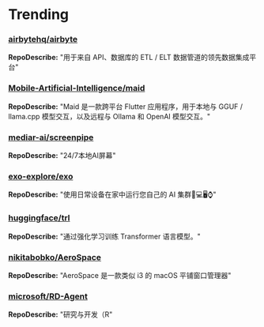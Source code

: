
# Trending

### [airbytehq/airbyte](https://github.com/airbytehq/airbyte)
**RepoDescribe:** "用于来自 API、数据库的 ETL / ELT 数据管道的领先数据集成平台"
  

### [Mobile-Artificial-Intelligence/maid](https://github.com/Mobile-Artificial-Intelligence/maid)
**RepoDescribe:** "Maid 是一款跨平台 Flutter 应用程序，用于本地与 GGUF / llama.cpp 模型交互，以及远程与 Ollama 和 OpenAI 模型交互。"
  

### [mediar-ai/screenpipe](https://github.com/mediar-ai/screenpipe)
**RepoDescribe:** "24/7本地AI屏幕"
  

### [exo-explore/exo](https://github.com/exo-explore/exo)
**RepoDescribe:** "使用日常设备在家中运行您自己的 AI 集群📱💻🖥️⌚"
  

### [huggingface/trl](https://github.com/huggingface/trl)
**RepoDescribe:** "通过强化学习训练 Transformer 语言模型。"
  

### [nikitabobko/AeroSpace](https://github.com/nikitabobko/AeroSpace)
**RepoDescribe:** "AeroSpace 是一款类似 i3 的 macOS 平铺窗口管理器"
  

### [microsoft/RD-Agent](https://github.com/microsoft/RD-Agent)
**RepoDescribe:** "研究与开发（R"
  